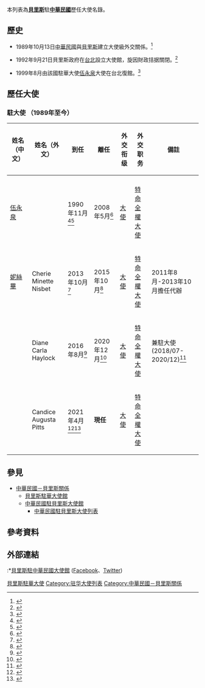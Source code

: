 本列表為'''[[貝里斯|貝里斯]]'''駐'''[[中華民國|中華民國]]'''歷任大使名錄。
==歷史==
*1989年10月13日[[中華民國|中華民國]]與[[貝里斯|貝里斯]]建立大使級外交關係。<ref name="ROC Foreign Relation Yearbook 1997-3">{{cite book|title=中華民國外交部86年外交年鑑-第三章中外關係|publisher=[[中華民國外交部|中華民國外交部]]|date = 1998-06 |accessdate=2017-12-16}}</ref>

*1992年9月21日貝里斯政府在[[台北|台北]]設立大使館，旋因財政拮据關閉。<ref name="ROC Foreign Relation Yearbook 1997-3">{{cite book|title=中華民國外交部86年外交年鑑-第三章中外關係|publisher=[[中華民國外交部|中華民國外交部]]|date = 1998-06 |accessdate=2017-12-16}}</ref>

*1999年8月由該國駐華大使[[伍永泉_(外交官)|伍永泉]]大使在台北復館。<ref name="ROC Foreign Relation Yearbook 1999">{{cite book|title=中華民國外交部88年外交年鑑-第三章中外關係|publisher=[[中華民國外交部|中華民國外交部]]|date = 2000-06 |accessdate=2017-12-21}}</ref>

==歷任大使==

==={{BLZ}}駐{{ROC}}大使 （1989年至今）===
{| class="wikitable" 
|- 
!姓名（中文）
!姓名（外文）
!到任
!離任
!外交衔级
!外交职务
!colspan="2" | 備註
|-
|- 
|[[伍永泉_(外交官)|伍永泉]]
|{{tsl|en|William Quinto|William Quinto}}
|1990年11月<ref>{{cite news|url=http://www.mofa.gov.tw/News_Content.aspx?n=FAEEE2F9798A98FD&sms=6DC19D8F09484C89&s=97DA193BE84C5D95|title=貝里斯新任駐華大使伍永泉（William Quinto）向錢部長呈遞到任國書副本|publisher=[[中華民國外交部|中華民國外交部]]|date=1990-11-22|accessdate=2015-12-07|archive-date=2019-09-03|archive-url=https://web.archive.org/web/20190903094652/https://www.mofa.gov.tw/News_Content.aspx?n=FAEEE2F9798A98FD&sms=6DC19D8F09484C89&s=97DA193BE84C5D95|dead-url=no}}</ref><ref>{{cite news|url=http://www.mofa.gov.tw/News_Content_M_2.aspx?n=FAEEE2F9798A98FD&sms=6DC19D8F09484C89&s=8E2CABFFE9D565D2|title=貝里斯新任駐華大使伍永泉（William Quinto）向李總統呈遞到任國書|publisher=[[中華民國外交部|中華民國外交部]]|date=1990-11-26|accessdate=2015-12-07|archive-date=2019-09-03|archive-url=https://web.archive.org/web/20190903050638/https://www.mofa.gov.tw/News_Content_M_2.aspx?n=FAEEE2F9798A98FD&sms=6DC19D8F09484C89&s=8E2CABFFE9D565D2|dead-url=no}}</ref>
|2008年5月<ref>{{cite news|url=http://www.president.gov.tw/Default.aspx?tabid=84&lctl=view&itemid=6366&ctid=98&q=%e5%a4%a7%e4%bd%bf|title=我政府頒贈大綬景星勳章乙座予貝里斯駐華大使伍永泉（William Quinto）|publisher=[[中華民國總統府|中華民國總統府]]|date=2008-05-16|accessdate=2017-04-21}}</ref>
|[[大使|大使]]
|[[特命全權大使|特命全權大使]]
|
|- 
|[[妮絲畢|妮絲畢]]
|Cherie Minette Nisbet
|2013年10月<ref>{{cite news|url=http://www.president.gov.tw/Default.aspx?tabid=131&itemid=30905&rmid=514&word1=%E8%B2%9D%E9%87%8C%E6%96%AF&word2=And&word3=%E5%A4%A7%E4%BD%BF|title=貝里斯新任駐華大使妮絲畢（Cherie Minette Nisbet）向馬總統呈遞到任國書|publisher=[[中華民國總統府|中華民國總統府]]|date=2013-10-07|accessdate=2015-12-07}}</ref>
|2015年10月<ref>{{cite news|url=https://www.mofa.gov.tw/News_Content.aspx?n=FAEEE2F9798A98FD&s=662A8B5BD05953CE|title=外交部長林永樂代表我政府頒贈大綬景星勳章乙座予貝里斯駐華大使妮絲畢（Cherie Minette Nisbet）|publisher=[[中華民國外交部|中華民國外交部]]|date=2015-10-22|accessdate=2017-04-17|archive-date=2018-03-31|archive-url=https://web.archive.org/web/20180331104558/https://www.mofa.gov.tw/News_Content.aspx?n=FAEEE2F9798A98FD&s=662A8B5BD05953CE|dead-url=no}}</ref>
|[[大使|大使]]
|[[特命全權大使|特命全權大使]]
|2011年8月-2013年10月擔任代辦
|- 
|{{tsl|ja|ダイアン・ヘイロック|賀黛安}}
|Diane Carla Haylock
|2016年8月<ref>{{cite news|url=http://www.president.gov.tw/Default.aspx?tabid=1060&itemid=38202&rmid=2576&rtid=145|title=貝里斯新任駐華大使賀黛安（Diane C. Haylock）向蔡總統呈遞到任國書|publisher=[[中華民國總統府|中華民國總統府]]|date=2016-10-19|accessdate=2016-11-24}}</ref>
|2020年12月<ref>{{cite news|url=https://www.mofa.gov.tw/News_Content_M_2.aspx?n=8742DCE7A2A28761&s=488D69253F9A186D|title=外交部長吳釗燮代表我政府頒贈大綬景星勳章乙座予貝里斯駐台大使賀黛安（Diane Carla Haylock）|publisher=[[中華民國外交部|中華民國外交部]]|date=2020-12-29|accessdate=2020-12-29}}</ref>
|[[大使|大使]]
|[[特命全權大使|特命全權大使]]
|兼駐{{JPN}}大使(2018/07-2020/12)<ref>{{cite web|url=https://www.mofa.go.jp/mofaj/press/release/press4_006229.html|title=駐日ベリーズ大使の信任状捧呈|publisher=[[日本外務省|日本外務省]]|date=2018-07-11|accessdate=2020-02-05|archive-date=2018-09-18|archive-url=https://web.archive.org/web/20180918012250/https://www.mofa.go.jp/mofaj/press/release/press4_006229.html|dead-url=no}}</ref>
|- 
|{{tsl|simple|Candice Pitts|碧坎蒂}}
|Candice Augusta Pitts
|2021年4月<ref>{{cite web|url=https://www.mofa.gov.tw/News_Content.aspx?n=95&sms=73&s=95629|title=貝里斯新任駐台大使碧坎蒂（Candice Pitts）向吳部長呈遞到任國書副本|publisher=[[中華民國外交部|中華民國外交部]]|date=2021-04-06|accessdate=2021-04-06|archive-date=2021-06-13|archive-url=https://web.archive.org/web/20210613225413/https://www.mofa.gov.tw/News_Content.aspx?n=95&sms=73&s=95629|dead-url=no}}</ref><ref>{{cite news|url=https://www.president.gov.tw/NEWS/26052|title=貝里斯新任駐臺大使碧坎蒂（Candice Augusta Pitts）向蔡總統呈遞到任國書|publisher=[[中華民國總統府|中華民國總統府]]|date=2021-04-20|accessdate=2021-04-20|archive-date=2021-05-10|archive-url=https://web.archive.org/web/20210510025454/https://www.president.gov.tw/NEWS/26052|dead-url=no}}</ref>
|'''現任'''
|[[大使|大使]]
|[[特命全權大使|特命全權大使]]
|
|}

==參見==
*[[中華民國－貝里斯關係|中華民國－貝里斯關係]]
**[[貝里斯駐華大使館|貝里斯駐華大使館]]
**[[中華民國駐貝里斯大使館|中華民國駐貝里斯大使館]]
***[[中華民國駐貝里斯大使列表|中華民國駐貝里斯大使列表]]

==參考資料==
{{Reflist|2}}

==外部連結==
:*[http://embassyofbelizetaiwan.org/  貝里斯駐中華民國大使館] <!--{{Wayback|url=http://embassyofbelizetaiwan.org/ |date=20180810005644 }}--> {{en}}([https://www.facebook.com/BelizeEmbassyROCTaiwan/ Facebook]、[https://twitter.com/BZEmbassyTW Twitter]) <!--{{Wayback|url=https://twitter.com/BelizeRoc |date=20201128025305 }}-->

{{貝里斯駐華大使}}
{{驻华大使|民國}}

[[Category:貝里斯駐華大使|]]
[[Category:驻华大使列表|Category:驻华大使列表]]
[[Category:中華民國－貝里斯關係|Category:中華民國－貝里斯關係]]